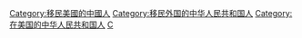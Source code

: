 [[Category:移民美國的中國人|Category:移民美國的中國人]]
[[Category:移民外国的中华人民共和国人|Category:移民外国的中华人民共和国人]]
[[Category:在美国的中华人民共和国人‎|Category:在美国的中华人民共和国人‎]]
[[Category:移民美國的亞洲人|C]]
